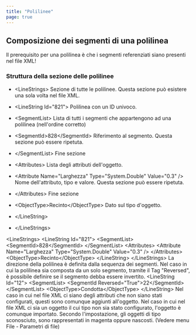 ```yaml
---
title: "Polilinee"
page: true
---
```

## Composizione dei segmenti di una polilinea

<Warning>
Il prerequisito per una polilinea &#232; che i segmenti referenziati siano presenti nel file XML!
</Warning>


###  Struttura della sezione delle polilinee

- <Bold> &lt;LineStrings&gt; </Bold>  Sezione di tutte le polilinee. Questa sezione pu&#242; esistere una sola volta nel file XML.

- <Bold>      &lt;LineString Id=&quot;821&quot;&gt; </Bold>  Polilinea con un ID univoco.

- <Bold> &lt;SegmentList&gt; </Bold>  Lista di tutti i segmenti che appartengono ad una polilinea (nell&#39;ordine corretto)

- <Bold> &lt;SegmentId&gt;828&lt;/SegmentId&gt; </Bold>  Riferimento al segmento. Questa sezione pu&#242; essere ripetuta. 



- <Bold> &lt;/SegmentList&gt; </Bold>  Fine sezione

- <Bold> &lt;Attributes&gt; </Bold>  Lista degli attributi dell&#39;oggetto.

- <Bold>           &lt;Attribute Name=&quot;Larghezza&quot; Type=&quot;System.Double&quot; Value=&quot;0.3&quot; /&gt; </Bold>  Nome dell&#39;attributo, tipo e valore. Questa sezione pu&#242; essere ripetuta.



- <Bold>   &lt;/Attributes&gt; </Bold>   Fine sezione

- <Bold> &lt;ObjectType&gt;Recinto&lt;/ObjectType&gt; </Bold>  Dato sul tipo d&#39;oggetto.



- <Bold>       &lt;/LineString&gt; </Bold> 


- <Bold>    &lt;/LineStrings&gt; </Bold> 



 
<Info>
   &lt;LineStrings&gt;
      &lt;LineString Id=&quot;821&quot;&gt;
        &lt;SegmentList&gt;
          &lt;SegmentId&gt;828&lt;/SegmentId&gt;
        &lt;/SegmentList&gt;
        &lt;Attributes&gt;
          &lt;Attribute Name=&quot;Larghezza&quot; Type=&quot;System.Double&quot; Value=&quot;0.3&quot; /&gt;
        &lt;/Attributes&gt;
        &lt;ObjectType&gt;Recinto&lt;/ObjectType&gt;
      &lt;/LineString&gt;
    &lt;/LineStrings&gt;
</Info>


<Success>
La direzione della polilinea &#232; definita dalla sequenza dei segmenti. Nel caso in cui la polilinea sia composta da un solo segmento, tramite il Tag &quot;Reversed&quot;, &#232; possibile definire se il segmento debba essere invertito.  
<Info>
 &lt;LineString Id=&quot;12&quot;&gt;
        &lt;SegmentList&gt;
         &lt;SegmentId Reversed=&quot;True&quot;&gt;22&lt;/SegmentId&gt;
        &lt;/SegmentList&gt;
&lt;ObjectType&gt;Condotta&lt;/ObjectType&gt;
&lt;/LineString&gt;
</Info>
 
</Success>

<Success>
Nel caso in cui nel file XML ci siano degli attributi che non siano stati configurati, questi sono comunque aggiunti all&#39;oggetto.
</Success>

<Success>
Nel caso in cui nel file XML ci sia un oggetto il cui tipo non sia stato configurato, l&#39;oggetto &#232; comunque importato. Secondo l&#39;impostazione, gli oggetti di tipo sconosciuto, sono rappresentati in magenta oppure nascosti. (Vedere menu File - Parametri di file)
</Success>


